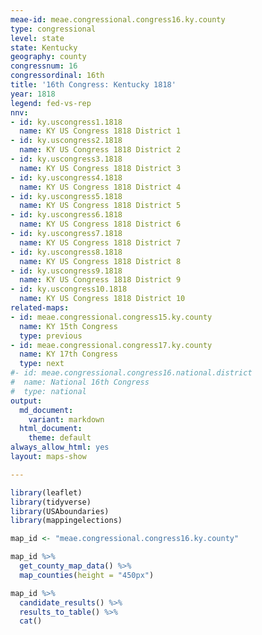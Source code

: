 ```yaml
---
meae-id: meae.congressional.congress16.ky.county
type: congressional
level: state
state: Kentucky
geography: county
congressnum: 16
congressordinal: 16th
title: '16th Congress: Kentucky 1818'
year: 1818
legend: fed-vs-rep
nnv:
- id: ky.uscongress1.1818
  name: KY US Congress 1818 District 1
- id: ky.uscongress2.1818
  name: KY US Congress 1818 District 2
- id: ky.uscongress3.1818
  name: KY US Congress 1818 District 3
- id: ky.uscongress4.1818
  name: KY US Congress 1818 District 4
- id: ky.uscongress5.1818
  name: KY US Congress 1818 District 5
- id: ky.uscongress6.1818
  name: KY US Congress 1818 District 6
- id: ky.uscongress7.1818
  name: KY US Congress 1818 District 7
- id: ky.uscongress8.1818
  name: KY US Congress 1818 District 8
- id: ky.uscongress9.1818
  name: KY US Congress 1818 District 9
- id: ky.uscongress10.1818
  name: KY US Congress 1818 District 10
related-maps:
- id: meae.congressional.congress15.ky.county
  name: KY 15th Congress
  type: previous
- id: meae.congressional.congress17.ky.county
  name: KY 17th Congress
  type: next
#- id: meae.congressional.congress16.national.district
#  name: National 16th Congress
#  type: national
output:
  md_document:
    variant: markdown
  html_document:
    theme: default
always_allow_html: yes
layout: maps-show

---
```


```r
library(leaflet)
library(tidyverse)
library(USAboundaries)
library(mappingelections)

map_id <- "meae.congressional.congress16.ky.county"
```

<div class="map">

```r
map_id %>%
  get_county_map_data() %>%
  map_counties(height = "450px")
```

</div>

<div class="results-table">

```r
map_id %>%
  candidate_results() %>%
  results_to_table() %>%
  cat()
```

</div>
